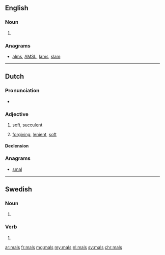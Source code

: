 ==English==

===Noun===
{{head|en|plural}}

# {{plural of|mal|lang=en|nocat=1}}

===Anagrams===
* [[alms#English|alms]], [[AMSL#English|AMSL]], [[lams#English|lams]], [[slam#English|slam]]

----

==Dutch==

===Pronunciation===
* {{rhymes|ɑls|lang=nl}}

===Adjective===
{{nl-adj}}

# [[soft]], [[succulent]]
# {{context|figuratively|lang=nl}} [[forgiving]], [[lenient]], [[soft]]

====Declension====
{{nl-decl-adj}}

===Anagrams===
* [[smal#Dutch|smal]]

----

==Swedish==

===Noun===
{{head|sv|noun form}}

# {{sv-noun-form-indef-gen|mal}}

===Verb===
{{head|sv|verb form}}

# {{sv-verb-form-pre-pass|mala}}

[[ar:mals]]
[[fr:mals]]
[[mg:mals]]
[[my:mals]]
[[nl:mals]]
[[sv:mals]]
[[chr:mals]]